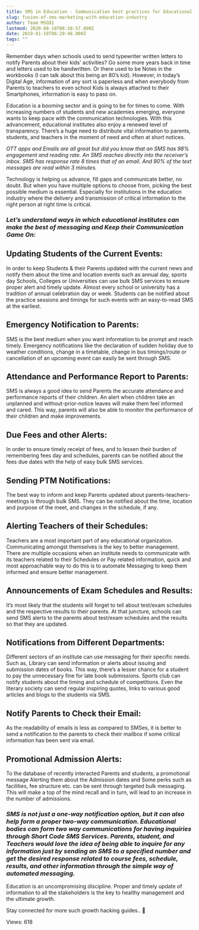 ```yaml
---
title: SMS in Education - Communication best practices for Educational Institutes
slug: fusion-of-sms-marketing-with-education-industry
author: Team MSG91
lastmod: 2020-08-18T08:58:57.000Z
date: 2019-01-18T06:29:48.000Z
tags: ""
---
```


Remember days when schools used to send typewriter written letters to notify Parents about their kids’ activities? Go some more years back in time and letters used to be handwritten. Or there used to be Notes in the workbooks (I can talk about this being an 80’s kid). However, in today’s Digital Age, information of any sort is paperless and when everybody from Parents to teachers to even school Kids is always attached to their Smartphones, information is easy to pass on.


Education is a booming sector and is going to be for times to come. With increasing numbers of students and new academies emerging, everyone wants to keep pace with the communication technologies. With this advancement, educational institutes also enjoy a renewed level of transparency. There’s a huge need to distribute vital information to parents, students, and teachers in the moment of need and often at short notices.


*OTT apps and Emails are all great but did you know that an SMS has 98% engagement and reading rate. An SMS reaches directly into the receiver’s inbox. SMS has response rate 8 times that of an email. And 90% of the text messages are read within 3 minutes.*


Technology is helping us advance, fill gaps and communicate better, no doubt. But when you have multiple options to choose from, picking the best possible medium is essential. Especially for institutions in the education industry where the delivery and transmission of critical information to the right person at right time is critical. 


### *Let’s understand ways in which educational institutes can make the best of messaging and Keep their Communication Game On:*


**Updating Students of the Current Events:**
--------------------------------------------


In order to keep Students & their Parents updated with the current news and notify them about the time and location events such as annual day, sports day Schools, Colleges or Universities can use bulk SMS services to ensure proper alert and timely update. Almost every school or university has a tradition of annual celebration day or week. Students can be notified about the practice sessions and timings for such events with an easy-to-read SMS at the earliest.


**Emergency Notification to Parents:**
--------------------------------------


SMS is the best medium when you want information to be prompt and reach timely. Emergency notifications like the declaration of sudden holiday due to weather conditions, change in a timetable, change in bus timings/route or cancellation of an upcoming event can easily be sent through SMS. 


**Attendance and Performance Report to Parents:**
-------------------------------------------------


SMS is always a good idea to send Parents the accurate attendance and performance reports of their children. An alert when children take an unplanned and without-prior-notice leaves will make them feel informed and cared. This way, parents will also be able to monitor the performance of their children and make improvements.


**Due Fees and other Alerts:**
------------------------------


In order to ensure timely receipt of fees, and to lessen their burden of remembering fees day and schedules, parents can be notified about the fees due dates with the help of easy bulk SMS services.


**Sending PTM Notifications:**
------------------------------


The best way to inform and keep Parents updated about parents-teachers-meetings is through bulk SMS. They can be notified about the time, location and purpose of the meet, and changes in the schedule, if any.


**Alerting Teachers of their Schedules:**
-----------------------------------------


Teachers are a most important part of any educational organization. Communicating amongst themselves is the key to better management. There are multiple occasions when an institute needs to communicate with its teachers related to their Schedules or Pay related information, quick and most approachable way to do this is to automate Messaging to keep them informed and ensure better management.


**Announcements of Exam Schedules and Results:**
------------------------------------------------


It’s most likely that the students will forget to tell about test/exam schedules and the respective results to their parents. At that juncture, schools can send SMS alerts to the parents about test/exam schedules and the results so that they are updated.


**Notifications from Different Departments:**
---------------------------------------------


Different sectors of an institute can use messaging for their specific needs. Such as, Library can send information or alerts about issuing and submission dates of books. This way, there’s a lesser chance for a student to pay the unnecessary fine for late book submissions. Sports club can notify students about the timing and schedule of competitions. Even the literary society can send regular inspiring quotes, links to various good articles and blogs to the students via SMS.


**Notify Parents to Check their Email:**
----------------------------------------


As the readability of emails is less as compared to SMSes, it is better to send a notification to the parents to check their mailbox if some critical information has been sent via email.


**Promotional Admission Alerts:**
---------------------------------


To the database of recently interacted Parents and students, a promotional message Alerting them about the Admission dates and Some perks such as facilities, fee structure etc. can be sent through targeted bulk messaging. This will make a top of the mind recall and in turn, will lead to an increase in the number of admissions.


### *SMS is not just a one-way notification option, but it can also help form a proper two-way communication. Educational bodies can form two way communications for having inquiries through Short Code SMS Services. Parents, student, and Teachers would love the idea of being able to inquire for any information just by sending an SMS to a specified number and get the desired response related to course fees, schedule, results, and other information through the simple way of automated messaging.*


 Education is an uncompromising discipline. Proper and timely update of information to all the stakeholders is the key to healthy management and the ultimate growth.


Stay connected for more such growth hacking guides.. 🙂


 Views: 618


